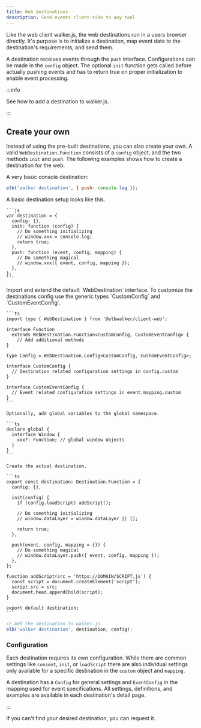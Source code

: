 ```yaml
---
title: Web destinations
description: Send events client-side to any tool
---
```



Like the&nbsp;<Link to="../../clients/walkerjs">web client walker.js</Link>, the
web destinations run in a users browser directly. It's purpose is to initialize
a destination, <Link to="../#mapping">map event</Link> data to the destination's
requirements, and send them.

A destination receives events through the `push` interface. Configurations can
be made in the `config` object. The optional `init` function gets called before
actually pushing events and has to return true on proper initialization to
enable event processing.

:::info

See how to&nbsp;<Link to="../../clients/walkerjs/commands#destinations">add a
destination to walker.js</Link>.

:::

## Create your own

Instead of using the pre-built destinations, you can also create your own. A
valid `WebDestination.Function` consists of a `config` object, and the two
methods `init` and `push`. The following examples shows how to create a
destination for the web.

A very basic console destination:

```js
elb('walker destination', { push: console.log });
```

<Tabs>
  <TabItem value="js" label="JavaScript" default>
    A basic destination setup looks like this.

    ```js
    var destination = {
      config: {},
      init: function (config) {
        // Do something initializing
        // window.xxx = console.log;
        return true;
      },
      push: function (event, config, mapping) {
        // Do something magical
        // window.xxx({ event, config, mapping });
      },
    };
    ```

  </TabItem>
  <TabItem value="ts" label="TypeScript" default>
    Import and extend the default `WebDestination` interface.
    To customize the destinations config use the generic types `CustomConfig`
    and `CustomEventConfig`.

    ```ts
    import type { WebDestination } from '@elbwalker/client-web';

    interface Function
      extends WebDestination.Function<CustomConfig, CustomEventConfig> {
        // Add additional methods
    }

    type Config = WebDestination.Config<CustomConfig, CustomEventConfig>;

    interface CustomConfig {
      // Destination related configuration settings in config.custom
    }

    interface CustomEventConfig {
      // Event related configuration settings in event.mapping.custom
    }
    ```

    Optionally, add global variables to the global namespace.

    ```ts
    declare global {
      interface Window {
        xxx?: Function; // global window objects
      }
    }
    ```

    Create the actual destination.

    ```ts
    export const destination: Destination.Function = {
      config: {},

      init(config) {
        if (config.loadScript) addScript();

        // Do something initializing
        // window.dataLayer = window.dataLayer || [];

        return true;
      },

      push(event, config, mapping = {}) {
        // Do something magical
        // window.dataLayer.push({ event, config, mapping });
      },
    };

    function addScript(src = 'https://DOMAIN/SCRIPT.js') {
      const script = document.createElement('script');
      script.src = src;
      document.head.appendChild(script);
    }

    export default destination;
    ```

  </TabItem>
</Tabs>

```js
// Add the destination to walker.js
elb('walker destination', destination, config);
```

### Configuration

Each destination requires its own configuration. While there are common settings
like `consent`, `init`, or `loadScript` there are also individual settings only
available for a specific destination in the `custom` object and `mapping`.

A destination has a `Config` for general settings and `EventConfig` in the
mapping used for event specifications. All settings, definitions, and examples
are available in each destination's detail page.

:::


<DocCardList />

If you can't find your desired destination, you
can&nbsp;<Link to="https://github.com/elbwalker/walkerOS/issues/new?assignees=&labels=&template=feature_request.md&title=">request
it</Link>.

